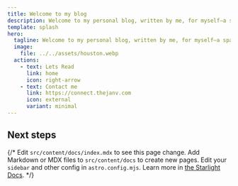 ```yaml
---
title: Welcome to my blog
description: Welcome to my personal blog, written by me, for myself—a space where I share my thoughts, experiences, and learnings in tech and beyond. This is my corner to document ideas, explore creativity, and build a resource that I can return to anytime. If you find something here that resonates, inspires, or helps you, feel free to use it!
template: splash
hero:
  tagline: Welcome to my personal blog, written by me, for myself—a space where I share my thoughts, experiences, and learnings in tech and beyond. 
  image:
    file: ../../assets/houston.webp
  actions:
    - text: Lets Read
      link: home
      icon: right-arrow
    - text: Contact me
      link: https://connect.thejanv.com
      icon: external
      variant: minimal
---
```



## Next steps

{/* <CardGrid stagger>
	<Card title="Update content" icon="pencil">
		Edit `src/content/docs/index.mdx` to see this page change.
	</Card>
	<Card title="Add new content" icon="add-document">
		Add Markdown or MDX files to `src/content/docs` to create new pages.
	</Card>
	<Card title="Configure your site" icon="setting">
		Edit your `sidebar` and other config in `astro.config.mjs`.
	</Card>
	<Card title="Read the docs" icon="open-book">
		Learn more in [the Starlight Docs](https://starlight.astro.build/).
	</Card>
</CardGrid> */}
